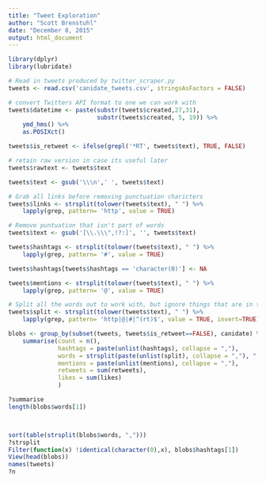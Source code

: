 ```yaml
---
title: "Tweet Exploration"
author: "Scott Brenstuhl"
date: "December 8, 2015"
output: html_document
---
```


```r
library(dplyr)
library(lubridate)
```

```r
# Read in tweets produced by twitter_scraper.py
tweets <- read.csv('canidate_tweets.csv', stringsAsFactors = FALSE)

# convert Twitters API format to one we can work with
tweets$datetime <- paste(substr(tweets$created,27,31),
                         substr(tweets$created, 5, 19)) %>%
    ymd_hms() %>%
    as.POSIXct()

tweets$is_retweet <- ifelse(grepl('*RT', tweets$text), TRUE, FALSE)

# retain raw version in case its useful later
tweets$rawtext <- tweets$text

tweets$text <- gsub('\\\n',' ', tweets$text)

# Grab all links before removing punctuation charicters
tweets$links <- strsplit(tolower(tweets$text), " ") %>%
    lapply(grep, pattern= 'http', value = TRUE)

# Remove puntuation that isn't part of words
tweets$text <- gsub('[\\.\\\",!?:]', '', tweets$text)

tweets$hashtags <- strsplit(tolower(tweets$text), " ") %>%
    lapply(grep, pattern= '#', value = TRUE)

tweets$hashtags[tweets$hashtags == 'character(0)'] <- NA

tweets$mentions <- strsplit(tolower(tweets$text), " ") %>%
    lapply(grep, pattern= '@', value = TRUE)

# Split all the words out to work with, but ignore things that are in their own column
tweets$split <- strsplit(tolower(tweets$text), " ") %>%
    lapply(grep, pattern= 'http|@|#|^(rt)$', value = TRUE, invert=TRUE)

```

```r
blobs <- group_by(subset(tweets, tweets$is_retweet==FALSE), canidate) %>%
    summarise(count = n(), 
              hashtags = paste(unlist(hashtags), collapse = ","),
              words = strsplit(paste(unlist(split), collapse = ","), ","),
              mentions = paste(unlist(mentions), collapse = ","),
              retweets = sum(retweets),
              likes = sum(likes)
              )

?summarise
length(blobs$words[1])



sort(table(strsplit(blobs$words, ",")))
?strsplit
Filter(function(x) !identical(character(0),x), blobs$hashtags[1])
View(head(blobs))
names(tweets)
?n

```


